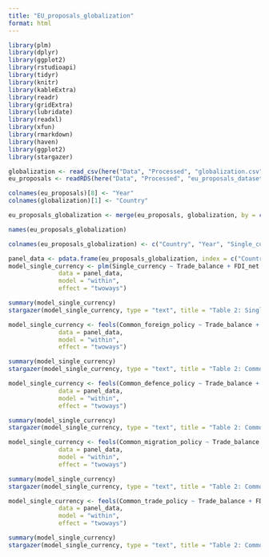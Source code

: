 ```yaml
---
title: "EU_proposals_globalization"
format: html
---
```

```r
library(plm)
library(dplyr)
library(ggplot2)
library(rstudioapi)
library(tidyr)
library(knitr)
library(kableExtra)
library(readr)
library(gridExtra)
library(lubridate)
library(readxl)
library(xfun)
library(rmarkdown)
library(haven)
library(ggplot2)
library(stargazer)
```
```r
globalization <- read_csv(here("Data", "Processed", "globalization.csv"))
eu_proposals <- readRDS(here("Data", "Processed", "eu_proposals_dataset.rds"))
```
```r
colnames(eu_proposals)[8] <- "Year"
colnames(globalization)[1] <- "Country"
```
```r
eu_proposals_globalization <- merge(eu_proposals, globalization, by = c("Country", "Year"))
```
```r
names(eu_proposals_globalization)

colnames(eu_proposals_globalization) <- c("Country", "Year", "Single_currency", "Common_foreign_policy",  "Common_defence_policy",  "Common_migration_policy", "Common_trade_policy", "Trade_balance", "FDI_net", "Migrant_ratio")
```
```r
panel_data <- pdata.frame(eu_proposals_globalization, index = c("Country", "Year"))
model_single_currency <- plm(Single_currency ~ Trade_balance + FDI_net + Migrant_ratio,
              data = panel_data,
              model = "within",
              effect = "twoways")

summary(model_single_currency)
stargazer(model_single_currency, type = "text", title = "Table 2: Single currency", digits = 3)
```
```r
model_single_currency <- feols(Common_foreign_policy ~ Trade_balance + FDI_net + Migrant_ratio,
              data = panel_data,
              model = "within",
              effect = "twoways")

summary(model_single_currency)
stargazer(model_single_currency, type = "text", title = "Table 2: Common foreign policy", digits = 3)
```
```r
model_single_currency <- feols(Common_defence_policy ~ Trade_balance + FDI_net + Migrant_ratio,
              data = panel_data,
              model = "within",
              effect = "twoways")

summary(model_single_currency)
stargazer(model_single_currency, type = "text", title = "Table 2: Common defence policy", digits = 3)
```
```r
model_single_currency <- feols(Common_migration_policy ~ Trade_balance + FDI_net + Migrant_ratio,
              data = panel_data,
              model = "within",
              effect = "twoways")

summary(model_single_currency)
stargazer(model_single_currency, type = "text", title = "Table 2: Common migration policy", digits = 3)
```
```r
model_single_currency <- feols(Common_trade_policy ~ Trade_balance + FDI_net + Migrant_ratio,
              data = panel_data,
              model = "within",
              effect = "twoways")

summary(model_single_currency)
stargazer(model_single_currency, type = "text", title = "Table 2: Common trade policy", digits = 3)
```
